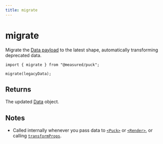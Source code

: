 ```yaml
---
title: migrate
---
```


# migrate

Migrate the [Data payload](/docs/api-reference/data) to the latest shape, automatically transforming deprecated data.

```tsx copy showLineNumbers {7-10}
import { migrate } from "@measured/puck";

migrate(legacyData);
```

## Returns

The updated [Data](/docs/api-reference/data) object.

## Notes

- Called internally whenever you pass data to [`<Puck>`](/docs/api-reference/components/puck) or [`<Render>`](/docs/api-reference/components/render), or calling [`transformProps`](/docs/api-reference/functions/transform-props).

